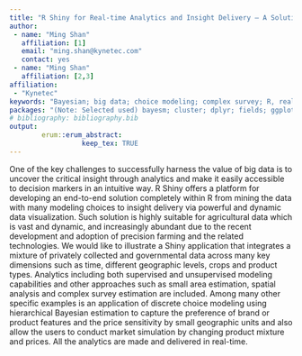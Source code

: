 ```yaml
---
title: "R Shiny for Real-time Analytics and Insight Delivery – A Solution for Complex Data in Agriculture"
author:
 - name: "Ming Shan"
   affiliation: [1]
   email: "ming.shan@kynetec.com"
   contact: yes
 - name: "Ming Shan"
   affiliation: [2,3]
affiliation:
 - "Kynetec"
keywords: "Bayesian; big data; choice modeling; complex survey; R, real-time, Shiny; simulation; small area estimation; spatial, statistical learning; supervised; unsupervised; visualization"
packages: "(Note: Selected used) bayesm; cluster; dplyr; fields; ggplot2; kohonen; lme4; leaflet; magrittr; maps; maptools; party; rgdal; rgeos; sp; spatstat; shiny"
# bibliography: bibliography.bib
output:  
        erum::erum_abstract:
                  keep_tex: TRUE
---
```


One of the key challenges to successfully harness the value of big data
is to uncover the critical insight through analytics and make it easily
accessible to decision markers in an intuitive way. R Shiny offers a
platform for developing an end-to-end solution completely within R from
mining the data with many modeling choices to insight delivery via
powerful and dynamic data visualization. Such solution is highly
suitable for agricultural data which is vast and dynamic, and
increasingly abundant due to the recent development and adoption of
precision farming and the related technologies. We would like to
illustrate a Shiny application that integrates a mixture of privately
collected and governmental data across many key dimensions such as time,
different geographic levels, crops and product types. Analytics
including both supervised and unsupervised modeling capabilities and
other approaches such as small area estimation, spatial analysis and
complex survey estimation are included. Among many other specific
examples is an application of discrete choice modeling using
hierarchical Bayesian estimation to capture the preference of brand or
product features and the price sensitivity by small geographic units and
also allow the users to conduct market simulation by changing product
mixture and prices. All the analytics are made and delivered in
real-time.

<!--  -->
<!--  -->
<!--  -->
